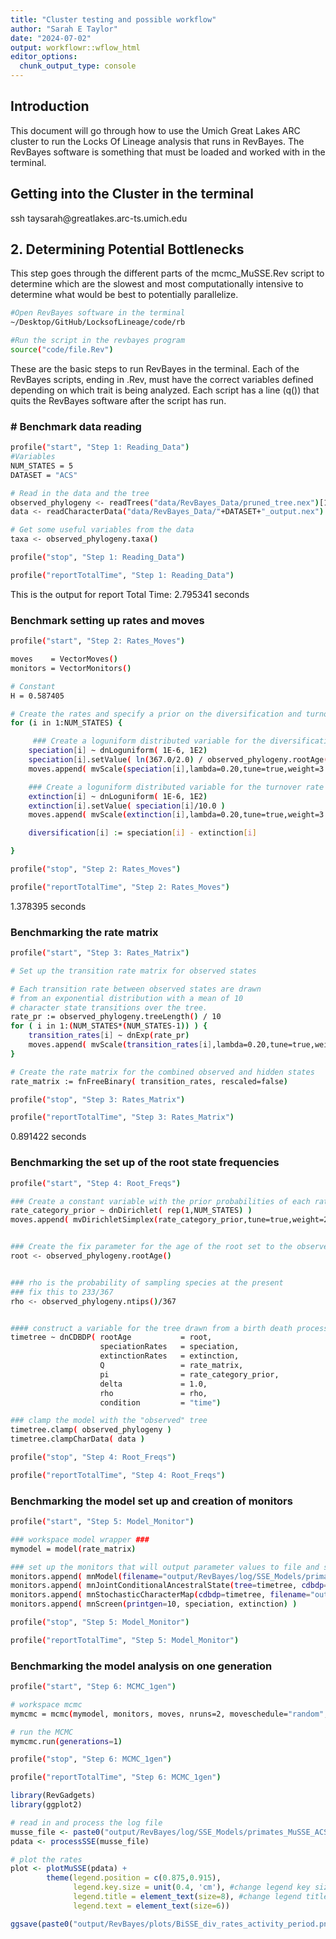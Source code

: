 ```yaml
---
title: "Cluster testing and possible workflow"
author: "Sarah E Taylor"
date: "2024-07-02"
output: workflowr::wflow_html
editor_options:
  chunk_output_type: console
---
```


## Introduction

This document will go through how to use the Umich Great Lakes ARC cluster to run the Locks Of Lineage analysis that runs in RevBayes. The RevBayes software is something that must be loaded and worked with in the terminal.

## Getting into the Cluster in the terminal
ssh taysarah@greatlakes.arc-ts.umich.edu

## 2. Determining Potential Bottlenecks

This step goes through the different parts of the mcmc_MuSSE.Rev script to determine which are the slowest and most computationally intensive to determine what would be best to potentially parallelize.

```bash
#Open RevBayes software in the terminal
~/Desktop/GitHub/LocksofLineage/code/rb

#Run the script in the revbayes program
source("code/file.Rev")
```
These are the basic steps to run RevBayes in the terminal. Each of the RevBayes scripts, ending in .Rev, must have the correct variables defined depending on which trait is being analyzed. Each script has a line (q()) that quits the RevBayes software after the script has run. 

### # Benchmark data reading
```bash
profile("start", "Step 1: Reading_Data")
#Variables
NUM_STATES = 5
DATASET = "ACS"

# Read in the data and the tree
observed_phylogeny <- readTrees("data/RevBayes_Data/pruned_tree.nex")[1]
data <- readCharacterData("data/RevBayes_Data/"+DATASET+"_output.nex")

# Get some useful variables from the data
taxa <- observed_phylogeny.taxa()

profile("stop", "Step 1: Reading_Data")

profile("reportTotalTime", "Step 1: Reading_Data")
```
This is the output for report Total Time:  2.795341 seconds


### Benchmark setting up rates and moves
```bash
profile("start", "Step 2: Rates_Moves")

moves    = VectorMoves()
monitors = VectorMonitors()

# Constant
H = 0.587405

# Create the rates and specify a prior on the diversification and turnover rate
for (i in 1:NUM_STATES) {

     ### Create a loguniform distributed variable for the diversification rate
    speciation[i] ~ dnLoguniform( 1E-6, 1E2)
    speciation[i].setValue( ln(367.0/2.0) / observed_phylogeny.rootAge() )
    moves.append( mvScale(speciation[i],lambda=0.20,tune=true,weight=3.0) )

    ### Create a loguniform distributed variable for the turnover rate
    extinction[i] ~ dnLoguniform( 1E-6, 1E2)
    extinction[i].setValue( speciation[i]/10.0 )
    moves.append( mvScale(extinction[i],lambda=0.20,tune=true,weight=3.0) )

    diversification[i] := speciation[i] - extinction[i]

}

profile("stop", "Step 2: Rates_Moves")

profile("reportTotalTime", "Step 2: Rates_Moves")
```
1.378395 seconds

### Benchmarking the rate matrix

```bash
profile("start", "Step 3: Rates_Matrix")

# Set up the transition rate matrix for observed states

# Each transition rate between observed states are drawn
# from an exponential distribution with a mean of 10
# character state transitions over the tree.
rate_pr := observed_phylogeny.treeLength() / 10
for ( i in 1:(NUM_STATES*(NUM_STATES-1)) ) {
    transition_rates[i] ~ dnExp(rate_pr)
    moves.append( mvScale(transition_rates[i],lambda=0.20,tune=true,weight=3.0) )
}

# Create the rate matrix for the combined observed and hidden states
rate_matrix := fnFreeBinary( transition_rates, rescaled=false)

profile("stop", "Step 3: Rates_Matrix")

profile("reportTotalTime", "Step 3: Rates_Matrix")
```
 0.891422 seconds

### Benchmarking the set up of the root state frequencies

```bash
profile("start", "Step 4: Root_Freqs")

### Create a constant variable with the prior probabilities of each rate category at the root.
rate_category_prior ~ dnDirichlet( rep(1,NUM_STATES) )
moves.append( mvDirichletSimplex(rate_category_prior,tune=true,weight=2) )


### Create the fix parameter for the age of the root set to the observed age
root <- observed_phylogeny.rootAge()


### rho is the probability of sampling species at the present
### fix this to 233/367
rho <- observed_phylogeny.ntips()/367


#### construct a variable for the tree drawn from a birth death process
timetree ~ dnCDBDP( rootAge           = root,
                    speciationRates   = speciation,
                    extinctionRates   = extinction,
                    Q                 = rate_matrix,
                    pi                = rate_category_prior,
                    delta             = 1.0,
                    rho               = rho,
                    condition         = "time")

### clamp the model with the "observed" tree
timetree.clamp( observed_phylogeny )
timetree.clampCharData( data )

profile("stop", "Step 4: Root_Freqs")

profile("reportTotalTime", "Step 4: Root_Freqs")
```

### Benchmarking the model set up and creation of monitors

```bash
profile("start", "Step 5: Model_Monitor")

### workspace model wrapper ###
mymodel = model(rate_matrix)

### set up the monitors that will output parameter values to file and screen
monitors.append( mnModel(filename="output/RevBayes/log/SSE_Models/primates_MuSSE_"+DATASET+".log", printgen=1) )
monitors.append( mnJointConditionalAncestralState(tree=timetree, cdbdp=timetree, type="Standard", printgen=1, withTips=true, withStartStates=false, filename="output/RevBayes/log/SSE_Models/primates_MuSSE_"+DATASET+"_anc_states.log") )
monitors.append( mnStochasticCharacterMap(cdbdp=timetree, filename="output/RevBayes/log/SSE_Models/primates_MuSSE_"+DATASET+"_stoch_map.log", printgen=1) )
monitors.append( mnScreen(printgen=10, speciation, extinction) )

profile("stop", "Step 5: Model_Monitor")

profile("reportTotalTime", "Step 5: Model_Monitor")
```

### Benchmarking the model analysis on one generation

```bash
profile("start", "Step 6: MCMC_1gen")

# workspace mcmc
mymcmc = mcmc(mymodel, monitors, moves, nruns=2, moveschedule="random", combine="mixed")

# run the MCMC
mymcmc.run(generations=1)

profile("stop", "Step 6: MCMC_1gen")

profile("reportTotalTime", "Step 6: MCMC_1gen")
```


```r
library(RevGadgets)
library(ggplot2)

# read in and process the log file
musse_file <- paste0("output/RevBayes/log/SSE_Models/primates_MuSSE_ACS.log")
pdata <- processSSE(musse_file)

# plot the rates
plot <- plotMuSSE(pdata) +
        theme(legend.position = c(0.875,0.915),
              legend.key.size = unit(0.4, 'cm'), #change legend key size
              legend.title = element_text(size=8), #change legend title font size
              legend.text = element_text(size=6))

ggsave(paste0("output/RevBayes/plots/BiSSE_div_rates_activity_period.png"),plot, width=5, height=5)
```

```r


```

